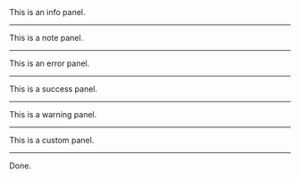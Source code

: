 
<Callout type="info">
This is an info panel. 
</Callout>

---

<Callout type="important">
This is a note panel. 
</Callout>

---

<Callout type="error">
This is an error panel. 
</Callout>

---

<Callout type="default">
This is a success panel. 
</Callout>

---

<Callout type="important">
This is a warning panel. 
</Callout>

---

<Callout type="info" emoji="🌈">
This is a custom panel. 
</Callout>

---

Done.


